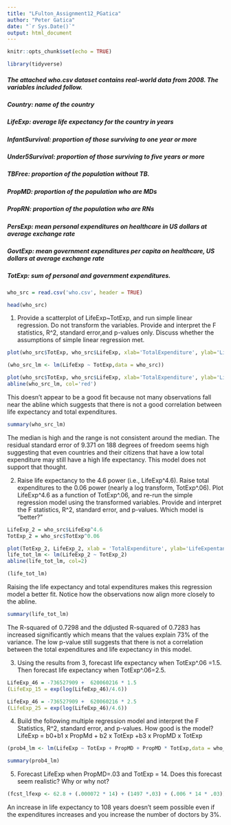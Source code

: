 ```yaml
---
title: "LFulton_Assignment12_PGatica"
author: "Peter Gatica"
date: "`r Sys.Date()`"
output: html_document
---
```


```r
knitr::opts_chunk$set(echo = TRUE)
```

```r
library(tidyverse)
```

##### The attached who.csv dataset contains real-world data from 2008. The variables included follow.
#####   Country: name of the country
#####   LifeExp: average life expectancy for the country in years
#####   InfantSurvival: proportion of those surviving to one year or more
#####   Under5Survival: proportion of those surviving to five years or more
#####   TBFree: proportion of the population without TB.
#####   PropMD: proportion of the population who are MDs
#####   PropRN: proportion of the population who are RNs
#####   PersExp: mean personal expenditures on healthcare in US dollars at average exchange rate
#####   GovtExp: mean government expenditures per capita on healthcare, US dollars at average exchange rate
#####   TotExp: sum of personal and government expenditures.

```r
who_src = read.csv('who.csv', header = TRUE)

head(who_src)
```

1. Provide a scatterplot of LifeExp~TotExp, and run simple linear regression. Do not transform the
variables. Provide and interpret the F statistics, R^2, standard error,and p-values only. Discuss
whether the assumptions of simple linear regression met.

```r
plot(who_src$TotExp, who_src$LifeExp, xlab='TotalExpenditure', ylab='LifeExpectancy', main='scatterplot')
```
```r
(who_src_lm <- lm(LifeExp ~ TotExp,data = who_src))
```
```r
plot(who_src$TotExp, who_src$LifeExp, xlab='TotalExpenditure', ylab='LifeExpectancy', main='scatterplot')
abline(who_src_lm, col='red')
```
This doesn't appear to be a good fit because not many observations fall near the abline which suggests that there is not a good correlation between life expectancy and total expenditures.

```r
summary(who_src_lm)
```
The median is high and the range is not consistent around the median.  The residual standard error of 9.371 on 188 degrees of freedom seems high suggesting that even countries and their citizens that have a low total expenditure may still have a high life expectancy.  This model does not support that thought.

2. Raise life expectancy to the 4.6 power (i.e., LifeExp^4.6). Raise total expenditures to the 0.06 power (nearly a log transform, TotExp^.06). Plot LifeExp^4.6 as a function of TotExp^.06, and re-run the simple regression model using the transformed variables. Provide and interpret the F statistics, R^2, standard error, and p-values. 
Which model is "better?"

```r
LifeExp_2 = who_src$LifeExp^4.6
TotExp_2 = who_src$TotExp^0.06

plot(TotExp_2, LifeExp_2, xlab = 'TotalExpenditure', ylab='LifeExpentancy',  main='scatterplot', col=1)
life_tot_lm <- lm(LifeExp_2 ~ TotExp_2)
abline(life_tot_lm, col=2)
```
```r
(life_tot_lm)
```

Raising the life expectancy and total expenditures makes this regression model a better fit.  Notice how the observations now align more closely to the abline.

```r
summary(life_tot_lm)
```
The R-squared of 0.7298 and the ddjusted R-squared of 0.7283 has increased significantly which means that the values explain 73% of the variance.  The low p-value still suggests that there is not a correlation between the total expenditures and life expectancy in this model.

3. Using the results from 3, forecast life expectancy when TotExp^.06 =1.5. Then forecast life
expectancy when TotExp^.06=2.5.

```r
LifeExp_46 = -736527909 +  620060216 * 1.5
(LifeExp_15 = exp(log(LifeExp_46)/4.6))
```
```r
LifeExp_46 = -736527909 +  620060216 * 2.5
(LifeExp_25 = exp(log(LifeExp_46)/4.6))
```
4. Build the following multiple regression model and interpret the F Statistics, R^2, standard error,
and p-values. How good is the model?  LifeExp = b0+b1 x PropMd + b2 x TotExp +b3 x PropMD x TotExp

```r
(prob4_lm <- lm(LifeExp ~ TotExp + PropMD + PropMD * TotExp,data = who_src))
```
```r
summary(prob4_lm)
```
5. Forecast LifeExp when PropMD=.03 and TotExp = 14. Does this forecast seem realistic? Why
or why not?
```r
(fcst_lfexp <- 62.8 + (.000072 * 14) + (1497 *.03) + (.006 * 14 * .03))
```
An increase in life expectancy to 108 years doesn't seem possible even if the expenditures increases and you increase the number of doctors by 3%.

